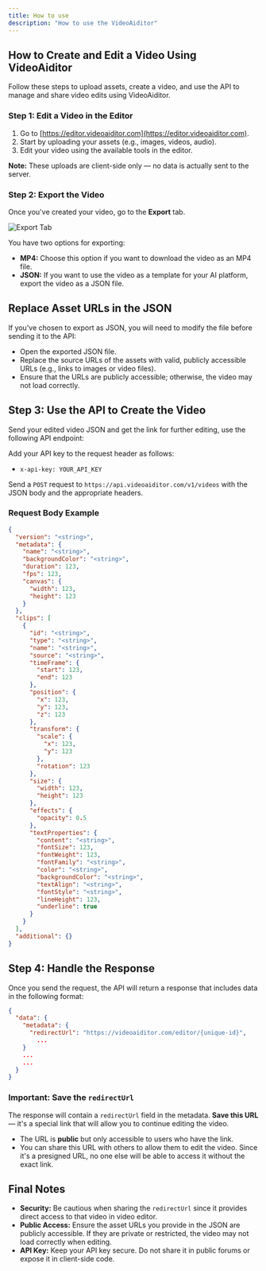 ```yaml
---
title: How to use
description: "How to use the VideoAiditor"
---
```


## How to Create and Edit a Video Using VideoAiditor

Follow these steps to upload assets, create a video, and use the API to manage and share video edits using VideoAiditor.

### Step 1: Edit a Video in the Editor

1. Go to [https://editor.videoaiditor.com](https://editor.videoaiditor.com).
2. Start by uploading your assets (e.g., images, videos, audio).
3. Edit your video using the available tools in the editor.

**Note:** These uploads are client-side only — no data is actually sent to the server.

### Step 2: Export the Video

Once you've created your video, go to the **Export** tab.

![Export Tab](../images/export.png)

You have two options for exporting:

- **MP4:** Choose this option if you want to download the video as an MP4 file.
- **JSON:** If you want to use the video as a template for your AI platform, export the video as a JSON file.

## Replace Asset URLs in the JSON

If you've chosen to export as JSON, you will need to modify the file before sending it to the API:

- Open the exported JSON file.
- Replace the source URLs of the assets with valid, publicly accessible URLs (e.g., links to images or video files).
- Ensure that the URLs are publicly accessible; otherwise, the video may not load correctly.

## Step 3: Use the API to Create the Video

Send your edited video JSON and get the link for further editing, use the following API endpoint:

Add your API key to the request header as follows:

- `x-api-key: YOUR_API_KEY`

Send a `POST` request to `https://api.videoaiditor.com/v1/videos` with the JSON body and the appropriate headers.

### Request Body Example

```json
{
  "version": "<string>",
  "metadata": {
    "name": "<string>",
    "backgroundColor": "<string>",
    "duration": 123,
    "fps": 123,
    "canvas": {
      "width": 123,
      "height": 123
    }
  },
  "clips": [
    {
      "id": "<string>",
      "type": "<string>",
      "name": "<string>",
      "source": "<string>",
      "timeFrame": {
        "start": 123,
        "end": 123
      },
      "position": {
        "x": 123,
        "y": 123,
        "z": 123
      },
      "transform": {
        "scale": {
          "x": 123,
          "y": 123
        },
        "rotation": 123
      },
      "size": {
        "width": 123,
        "height": 123
      },
      "effects": {
        "opacity": 0.5
      },
      "textProperties": {
        "content": "<string>",
        "fontSize": 123,
        "fontWeight": 123,
        "fontFamily": "<string>",
        "color": "<string>",
        "backgroundColor": "<string>",
        "textAlign": "<string>",
        "fontStyle": "<string>",
        "lineHeight": 123,
        "underline": true
      }
    }
  ],
  "additional": {}
}
```

## Step 4: Handle the Response

Once you send the request, the API will return a response that includes data in the following format:

```json
{
  "data": {
    "metadata": {
      "redirectUrl": "https://videoaiditor.com/editor/{unique-id}",
        ...
    }
    ...
    ...
  }
}
```

### Important: Save the `redirectUrl`

The response will contain a `redirectUrl` field in the metadata. **Save this URL** — it's a special link that will allow you to continue editing the video.

- The URL is **public** but only accessible to users who have the link.
- You can share this URL with others to allow them to edit the video. Since it's a presigned URL, no one else will be able to access it without the exact link.

## Final Notes

- **Security:** Be cautious when sharing the `redirectUrl` since it provides direct access to that video in video editor.
- **Public Access:** Ensure the asset URLs you provide in the JSON are publicly accessible. If they are private or restricted, the video may not load correctly when editing.
- **API Key:** Keep your API key secure. Do not share it in public forums or expose it in client-side code.
